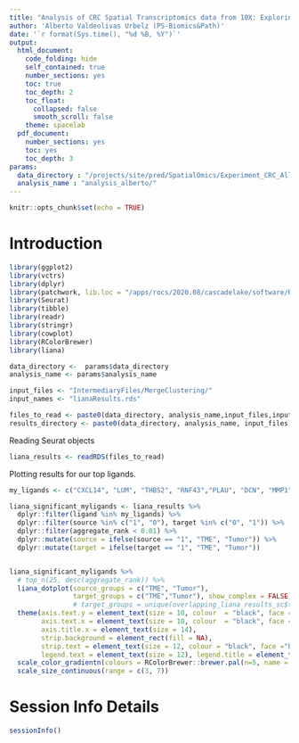 ```yaml
---
title: "Analysis of CRC Spatial Transcriptomics data from 10X: Exploring Liana Results"
author: 'Alberto Valdeolivas Urbelz (PS-Biomics&Path)'
date: '`r format(Sys.time(), "%d %B, %Y")`'
output:
  html_document:
    code_folding: hide
    self_contained: true
    number_sections: yes
    toc: true
    toc_depth: 2
    toc_float:
      collapsed: false
      smooth_scroll: false
    theme: spacelab
  pdf_document:
    number_sections: yes
    toc: yes
    toc_depth: 3
params:
  data_directory : "/projects/site/pred/SpatialOmics/Experiment_CRC_AllSamples/"
  analysis_name : "analysis_alberto/"
---
```


```r
knitr::opts_chunk$set(echo = TRUE)
```

# Introduction

```r
library(ggplot2)
library(vctrs)
library(dplyr)
library(patchwork, lib.loc = "/apps/rocs/2020.08/cascadelake/software/R/4.1.2-foss-2020a/lib64/R/library")
library(Seurat)
library(tibble)
library(readr)
library(stringr)
library(cowplot)
library(RColorBrewer)
library(liana)

data_directory <-  params$data_directory
analysis_name <- params$analysis_name

input_files <- "IntermediaryFiles/MergeClustering/"
input_names <- "lianaResults.rds"

files_to_read <- paste0(data_directory, analysis_name,input_files,input_names)
results_directory <- paste0(data_directory, analysis_name, input_files)
```

Reading Seurat objects

```r
liana_results <- readRDS(files_to_read)
```

Plotting results for our top ligands. 

```r
my_ligands <- c("CXCL14", "LUM", "THBS2", "RNF43","PLAU", "DCN", "MMP1")

liana_significant_myligands <- liana_results %>% 
  dplyr::filter(ligand %in% my_ligands) %>%
  dplyr::filter(source %in% c("1", "0"), target %in% c("0", "1")) %>% 
  dplyr::filter(aggregate_rank < 0.01) %>% 
  dplyr::mutate(source = ifelse(source == "1", "TME", "Tumor")) %>%
  dplyr::mutate(target = ifelse(target == "1", "TME", "Tumor"))


liana_significant_myligands %>%
  # top_n(25, desc(aggregate_rank)) %>%
  liana_dotplot(source_groups = c("TME", "Tumor"),
                target_groups = c("TME","Tumor"), show_complex = FALSE) +
                # target_groups = unique(overlapping_liana_results_sc$target)) + 
  theme(axis.text.y = element_text(size = 10, colour  = "black", face = "bold"),
        axis.text.x = element_text(size = 10, colour  = "black", face = "bold"),
        axis.title.x = element_text(size = 14),
        strip.background = element_rect(fill = NA), 
        strip.text = element_text(size = 12, colour = "black", face ="bold"),
        legend.text = element_text(size = 12), legend.title = element_text(size=14)) + 
  scale_color_gradientn(colours = RColorBrewer::brewer.pal(n=5, name = "Reds")) + 
  scale_size_continuous(range = c(3, 7))
```


# Session Info Details

```r
sessionInfo()
```

